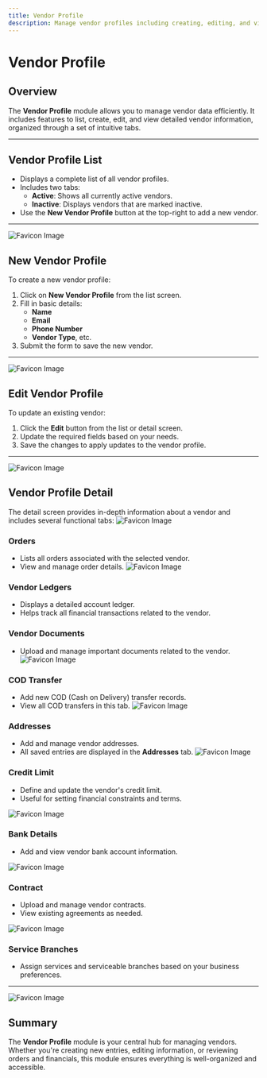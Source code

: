 ```yaml
---
title: Vendor Profile
description: Manage vendor profiles including creating, editing, and viewing detailed information such as orders, ledgers, and documents.
---
```


# Vendor Profile

## Overview

The **Vendor Profile** module allows you to manage vendor data efficiently. It includes features to list, create, edit, and view detailed vendor information, organized through a set of intuitive tabs.

---

## Vendor Profile List

- Displays a complete list of all vendor profiles.
- Includes two tabs:
  - **Active**: Shows all currently active vendors.
  - **Inactive**: Displays vendors that are marked inactive.
- Use the **New Vendor Profile** button at the top-right to add a new vendor.

---

![Favicon Image](/images/vendor/vendorlist.png)

## New Vendor Profile

To create a new vendor profile:

1. Click on **New Vendor Profile** from the list screen.
2. Fill in basic details:
   - **Name**
   - **Email**
   - **Phone Number**
   - **Vendor Type**, etc.
3. Submit the form to save the new vendor.

---

![Favicon Image](/images/vendor/newvendorprofile.png)

## Edit Vendor Profile

To update an existing vendor:

1. Click the **Edit** button from the list or detail screen.
2. Update the required fields based on your needs.
3. Save the changes to apply updates to the vendor profile.

---

![Favicon Image](/images/vendor/editvendor.png)

## Vendor Profile Detail

The detail screen provides in-depth information about a vendor and includes several functional tabs:
![Favicon Image](/images/vendor/vdetail.png)

### Orders

- Lists all orders associated with the selected vendor.
- View and manage order details.
  ![Favicon Image](/images/vendor/vdetail.png)

### Vendor Ledgers

- Displays a detailed account ledger.
- Helps track all financial transactions related to the vendor.

### Vendor Documents

- Upload and manage important documents related to the vendor.
  ![Favicon Image](/images/vendor/vendordocs.png)

### COD Transfer

- Add new COD (Cash on Delivery) transfer records.
- View all COD transfers in this tab.
  ![Favicon Image](/images/vendor/codtransfer.png)

### Addresses

- Add and manage vendor addresses.
- All saved entries are displayed in the **Addresses** tab.
  ![Favicon Image](/images/vendor/vendoraddress.png)

### Credit Limit

- Define and update the vendor's credit limit.
- Useful for setting financial constraints and terms.

![Favicon Image](/images/vendor/creditlimits.png)

### Bank Details

- Add and view vendor bank account information.

![Favicon Image](/images/vendor/bankdetail.png)

### Contract

- Upload and manage vendor contracts.
- View existing agreements as needed.

![Favicon Image](/images/vendor/addcontract.png)

### Service Branches

- Assign services and serviceable branches based on your business preferences.

---

![Favicon Image](/images/vendor/servicebranch.png)

## Summary

The **Vendor Profile** module is your central hub for managing vendors. Whether you're creating new entries, editing information, or reviewing orders and financials, this module ensures everything is well-organized and accessible.
